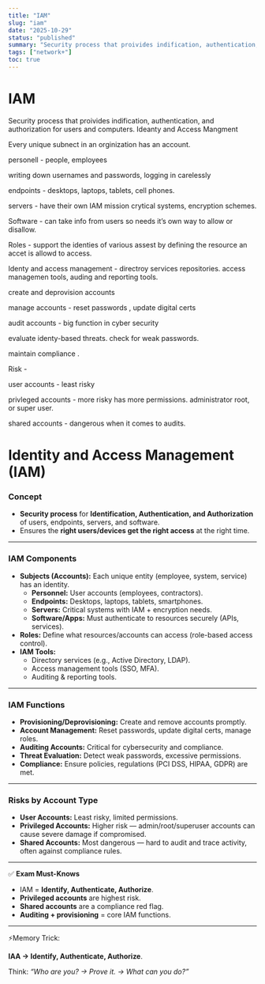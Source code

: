 ```yaml
---
title: "IAM"
slug: "iam"
date: "2025-10-29"
status: "published"
summary: "Security process that proivides indification, authentication, and authorization for users and computers. Ideanty and Access Mangment"
tags: ["network+"]
toc: true
---
```


# IAM

Security process that proivides indification, authentication, and authorization for users and computers. Ideanty and Access Mangment 

Every unique subnect in an orginization has an account. 

personell - people, employees 

writing down usernames and passwords, logging in carelessly 

endpoints - desktops, laptops, tablets, cell phones. 

servers - have their own IAM mission crytical systems, encryption schemes. 

Software - can take info from users so needs it’s own way to allow or disallow. 

Roles - support the identies of various assest by defining the resource an accet is allowd to access. 

Identy and access management - directroy services repositories. access managemen tools, auding and reporting tools. 

create and deprovision accounts

manage accounts - reset passwords , update digital certs

audit accounts - big function in cyber security 

evaluate identy-based threats. check for weak passwords. 

maintain compliance .

Risk - 

user accounts - least risky 

privleged accounts - more risky has more permissions. administrator root, or super user. 

shared accounts - dangerous when it comes to audits. 

# Identity and Access Management (IAM)

### Concept

- **Security process** for **Identification, Authentication, and Authorization** of users, endpoints, servers, and software.
- Ensures the **right users/devices get the right access** at the right time.

---

### IAM Components

- **Subjects (Accounts):** Each unique entity (employee, system, service) has an identity.
    - **Personnel:** User accounts (employees, contractors).
    - **Endpoints:** Desktops, laptops, tablets, smartphones.
    - **Servers:** Critical systems with IAM + encryption needs.
    - **Software/Apps:** Must authenticate to resources securely (APIs, services).
- **Roles:** Define what resources/accounts can access (role-based access control).
- **IAM Tools:**
    - Directory services (e.g., Active Directory, LDAP).
    - Access management tools (SSO, MFA).
    - Auditing & reporting tools.

---

### IAM Functions

- **Provisioning/Deprovisioning:** Create and remove accounts promptly.
- **Account Management:** Reset passwords, update digital certs, manage roles.
- **Auditing Accounts:** Critical for cybersecurity and compliance.
- **Threat Evaluation:** Detect weak passwords, excessive permissions.
- **Compliance:** Ensure policies, regulations (PCI DSS, HIPAA, GDPR) are met.

---

### Risks by Account Type

- **User Accounts:** Least risky, limited permissions.
- **Privileged Accounts:** Higher risk — admin/root/superuser accounts can cause severe damage if compromised.
- **Shared Accounts:** Most dangerous — hard to audit and trace activity, often against compliance rules.

---

✅ **Exam Must-Knows**

- IAM = **Identify, Authenticate, Authorize**.
- **Privileged accounts** are highest risk.
- **Shared accounts** are a compliance red flag.
- **Auditing + provisioning** = core IAM functions.

---

⚡Memory Trick:

**IAA → Identify, Authenticate, Authorize**.

Think: *“Who are you? → Prove it. → What can you do?”*